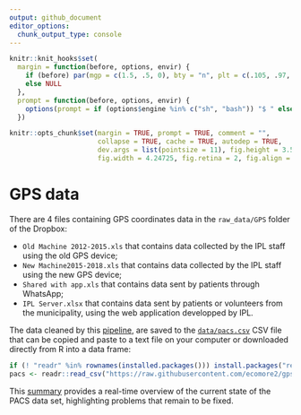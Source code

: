 ```yaml
---
output: github_document
editor_options: 
  chunk_output_type: console
---
```


<!--
IMAGES:
Insert them with: ![alt text](image.png)
You can also resize them if needed: convert image.png -resize 50% image.png
If you want to center the image, go through HTML code:
<div style="text-align:center"><img src ="image.png"/></div>

REFERENCES:
For references: Put all the bibTeX references in the file "references.bib"
in the current folder and cite the references as @key or [@key] in the text.
Uncomment the bibliography field in the above header and put a "References"
title wherever you want to display the reference list.
-->

```r
knitr::knit_hooks$set(
  margin = function(before, options, envir) {
    if (before) par(mgp = c(1.5, .5, 0), bty = "n", plt = c(.105, .97, .13, .97))
    else NULL
  },
  prompt = function(before, options, envir) {
    options(prompt = if (options$engine %in% c("sh", "bash")) "$ " else "> ")
  })

knitr::opts_chunk$set(margin = TRUE, prompt = TRUE, comment = "",
                      collapse = TRUE, cache = TRUE, autodep = TRUE,
                      dev.args = list(pointsize = 11), fig.height = 3.5,
                      fig.width = 4.24725, fig.retina = 2, fig.align = "center")

```

# GPS data

There are 4 files containing GPS coordinates data in the `raw_data/GPS` folder of
the Dropbox:

* `Old Machine 2012-2015.xls` that contains data collected by the IPL staff
using the old GPS device;
* `New Machine2015-2018.xls` that contains data collected by the IPL staff using
the new GPS device;
* `Shared with app.xls` that contains data sent by patients through WhatsApp;
* `IPL Server.xlsx` that contains data sent by patients or volunteers from the
municipality, using the web application developped by IPL.

The data cleaned by this [pipeline](https://ecomore2.github.io/gps/make_data.html),
are saved to the
[`data/pacs.csv`](https://raw.githubusercontent.com/ecomore2/gps/master/data/gps.csv)
CSV file that can be copied and paste to a text file on your computer or downloaded
directly from R into a data frame:

```r
if (! "readr" %in% rownames(installed.packages())) install.packages("readr")
pacs <- readr::read_csv("https://raw.githubusercontent.com/ecomore2/gps/master/data/gps.csv", col_types = "icdd")
```

This [summary](https://ecomore2.github.io/gps/summarize_data.html) provides a
real-time overview of the current state of the PACS data set, highlighting
problems that remain to be fixed.


